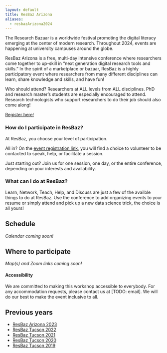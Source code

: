 ```yaml
---
layout: default
title: ResBaz Arizona
aliases:
  - resbazArizona2024 
---
```


The Research Bazaar is a worldwide festival promoting the digital literacy emerging at the center of modern research. Throughout 2024, events are happening at university campuses around the globe.

ResBaz Arizona is a free, multi-day intensive conference where researchers come together to up-skill in "next generation digital research tools and skills." In the spirit of a marketplace or bazaar, ResBaz is a highly participatory event where researchers from many different disciplines can learn, share knowledge and skills, and have fun!

Who should attend? Researchers at ALL levels from ALL disciplines. PhD and research master's students are especially encouraged to attend. Research technologists who support researchers to do their job should also come along!

[Register here!](https://docs.google.com/forms/d/e/1FAIpQLScZX7ElRo-1TcRgc8y9VQqRRAioNNH8EUx7BRcDt5pnUyrYqQ/viewform)

### How do I participate in ResBaz?

At ResBaz, you choose your level of participation. 

All in? On the [event registration link](https://docs.google.com/forms/d/e/1FAIpQLScZX7ElRo-1TcRgc8y9VQqRRAioNNH8EUx7BRcDt5pnUyrYqQ/viewform), you will find a choice to volunteer to be contacted to speak, help, or facilitate a session. 

Just starting out? Join us for one session, one day, or the entire conference, depending on your interests and availability. 

### What can I do at ResBaz?

Learn, Network, Teach, Help, and Discuss are just a few of the availble things to do at ResBaz. Use the conference to add organizing events to your resume or simply attend and pick up a new data science trick, the choice is all yours!

## Schedule

*Calendar coming soon!*

## Where to participate

*Map(s) and Zoom links coming soon!*

#### Accessibility

We are committed to making this workshop accessible to everybody. For any accommodation requests, please contact us at [TODO: email]. We will do our best to make the event inclusive to all. 

## Previous years

- [ResBaz Arizona 2023](/resbaz/Arizona2023.qmd)
- [ResBaz Tucson 2022](/resbaz/resbazTucson2022.qmd)
- [ResBaz Tucson 2021](/resbaz/resbazTucson2021.qmd)
- [ResBaz Tucson 2020](/resbaz/resbazTucson2020.qmd)
- [ResBaz Tucson 2019](/resbaz/resbazTucson2019.qmd)